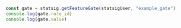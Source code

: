 ```jsx
const gate = statsig.getFeatureGate(statsigUser, "example_gate")
console.log(gate.rule_id)
console.log(gate.value)
```


